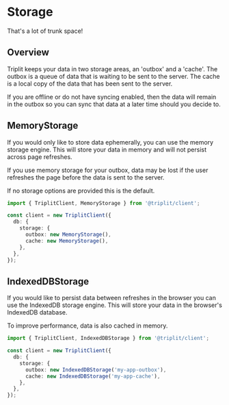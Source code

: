 # Storage

That's a lot of trunk space!

## Overview

Triplit keeps your data in two storage areas, an 'outbox' and a 'cache'. The outbox is a queue of data that is waiting to be sent to the server. The cache is a local copy of the data that has been sent to the server.

If you are offline or do not have syncing enabled, then the data will remain in the outbox so you can sync that data at a later time should you decide to.

## MemoryStorage

If you would only like to store data ephemerally, you can use the memory storage engine. This will store your data in memory and will not persist across page refreshes.

If you use memory storage for your outbox, data may be lost if the user refreshes the page before the data is sent to the server.

If no storage options are provided this is the default.

```typescript
import { TriplitClient, MemoryStorage } from '@triplit/client';

const client = new TriplitClient({
  db: {
    storage: {
      outbox: new MemoryStorage(),
      cache: new MemoryStorage(),
    },
  },
});
```

## IndexedDBStorage

If you would like to persist data between refreshes in the browser you can use the IndexedDB storage engine. This will store your data in the browser's IndexedDB database.

To improve performance, data is also cached in memory.

```typescript
import { TriplitClient, IndexedDBStorage } from '@triplit/client';

const client = new TriplitClient({
  db: {
    storage: {
      outbox: new IndexedDBStorage('my-app-outbox'),
      cache: new IndexedDBStorage('my-app-cache'),
    },
  },
});
```
